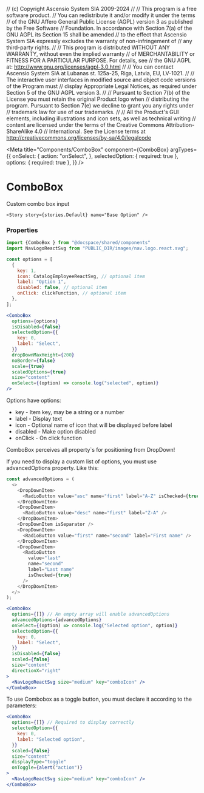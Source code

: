 // (c) Copyright Ascensio System SIA 2009-2024
// 
// This program is a free software product.
// You can redistribute it and/or modify it under the terms
// of the GNU Affero General Public License (AGPL) version 3 as published by the Free Software
// Foundation. In accordance with Section 7(a) of the GNU AGPL its Section 15 shall be amended
// to the effect that Ascensio System SIA expressly excludes the warranty of non-infringement of
// any third-party rights.
// 
// This program is distributed WITHOUT ANY WARRANTY, without even the implied warranty
// of MERCHANTABILITY or FITNESS FOR A PARTICULAR  PURPOSE. For details, see
// the GNU AGPL at: http://www.gnu.org/licenses/agpl-3.0.html
// 
// You can contact Ascensio System SIA at Lubanas st. 125a-25, Riga, Latvia, EU, LV-1021.
// 
// The  interactive user interfaces in modified source and object code versions of the Program must
// display Appropriate Legal Notices, as required under Section 5 of the GNU AGPL version 3.
// 
// Pursuant to Section 7(b) of the License you must retain the original Product logo when
// distributing the program. Pursuant to Section 7(e) we decline to grant you any rights under
// trademark law for use of our trademarks.
// 
// All the Product's GUI elements, including illustrations and icon sets, as well as technical writing
// content are licensed under the terms of the Creative Commons Attribution-ShareAlike 4.0
// International. See the License terms at http://creativecommons.org/licenses/by-sa/4.0/legalcode


<Meta
  title="Components/ComboBox"
  component={ComboBox}
  argTypes={{
    onSelect: {
      action: "onSelect",
    },
    selectedOption: { required: true },
    options: { required: true },
  }}
/>

# ComboBox

Custom combo box input

<Canvas>
  <div
    style={{
      display: "flex",
      justifyContent: "space-between",
      alignItems: "center",
    }}
  >

    <Story story={stories.Default} name="Base Option" />

  </div>
</Canvas>

### Properties

<Controls />

```js
import {ComboBox } from "@docspace/shared/components"
import NavLogoReactSvg from "PUBLIC_DIR/images/nav.logo.react.svg";
```

```js
const options = [
  {
    key: 1,
    icon: CatalogEmployeeReactSvg, // optional item
    label: "Option 1",
    disabled: false, // optional item
    onClick: clickFunction, // optional item
  },
];
```

```jsx
<ComboBox
  options={options}
  isDisabled={false}
  selectedOption={{
    key: 0,
    label: "Select",
  }}
  dropDownMaxHeight={200}
  noBorder={false}
  scale={true}
  scaledOptions={true}
  size="content"
  onSelect={(option) => console.log("selected", option)}
/>
```

Options have options:

- key - Item key, may be a string or a number
- label - Display text
- icon - Optional name of icon that will be displayed before label
- disabled - Make option disabled
- onClick - On click function

ComboBox perceives all property`s for positioning from DropDown!

If you need to display a custom list of options, you must use advancedOptions property. Like this:

```js
const advancedOptions = (
  <>
    <DropDownItem>
      <RadioButton value="asc" name="first" label="A-Z" isChecked={true} />
    </DropDownItem>
    <DropDownItem>
      <RadioButton value="desc" name="first" label="Z-A" />
    </DropDownItem>
    <DropDownItem isSeparator />
    <DropDownItem>
      <RadioButton value="first" name="second" label="First name" />
    </DropDownItem>
    <DropDownItem>
      <RadioButton
        value="last"
        name="second"
        label="Last name"
        isChecked={true}
      />
    </DropDownItem>
  </>
);
```

```jsx
<ComboBox
  options={[]} // An empty array will enable advancedOptions
  advancedOptions={advancedOptions}
  onSelect={(option) => console.log("Selected option", option)}
  selectedOption={{
    key: 0,
    label: "Select",
  }}
  isDisabled={false}
  scaled={false}
  size="content"
  directionX="right"
>
  <NavLogoReactSvg size="medium" key="comboIcon" />
</ComboBox>
```

To use Combobox as a toggle button, you must declare it according to the parameters:

```jsx
<ComboBox
  options={[]} // Required to display correctly
  selectedOption={{
    key: 0,
    label: "Selected option",
  }}
  scaled={false}
  size="content"
  displayType="toggle"
  onToggle={alert("action")}
>
  <NavLogoReactSvg size="medium" key="comboIcon" />
</ComboBox>
```

